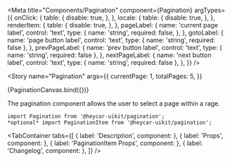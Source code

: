 

<!-- Meta -->

<Meta
  title="Components/Pagination"
  component={Pagination}
  argTypes={{
    onClick: {
      table: {
        disable: true,
      },
    },
    locale: {
      table: {
        disable: true,
      },
    },
    renderItem: {
      table: {
        disable: true,
      },
    },
    pageLabel: {
      name: 'current page label',
      control: 'text',
      type: {
        name: 'string',
        required: false,
      },
    },
    gotoLabel: {
      name: 'page button label',
      control: 'text',
      type: { name: 'string', required: false },
    },
    prevPageLabel: {
      name: 'prev button label',
      control: 'text',
      type: { name: 'string', required: false },
    },
    nextPageLabel: {
      name: 'next button label',
      control: 'text',
      type: { name: 'string', required: false },
    },
  }}
/>

<!-- Canvas -->

<Story
  name="Pagination"
  args={{
    currentPage: 1,
    totalPages: 5,
  }}
>
  {PaginationCanvas.bind({})}
</Story>

<!-- Docs -->

<ComponentHeader
  name="Pagination"
  version={version}
  stage={1}
  design="https://www.figma.com/file/rrvkvQEoVTOHa7MzyKSaoz/OTP-Global-Design-System?node-id=2073%3A48211"
/>

The pagination component allows the user to select a page within a rage.

```tsx
import Pagination from '@heycar-uikit/pagination';
*optional* import PaginationItem from '@heycar-uikit/pagination';
```

<!-- Description -->

<TabContainer
  tabs={[
    { label: 'Description', component: <Description /> },
    { label: 'Props', component: <Props of={Pagination} /> },
    { label: 'PaginationItem Props', component: <Props of={PaginationItem} /> },
    { label: 'Changelog', component: <Changelog /> },
  ]}
/>
